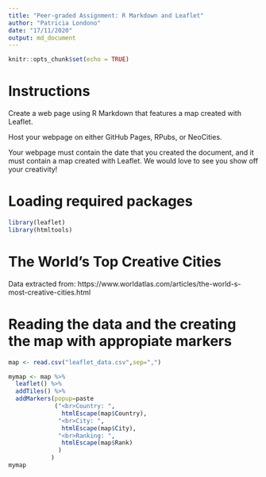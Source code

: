 ---
title: "Peer-graded Assignment: R Markdown and Leaflet"
author: "Patricia Londono"
date: "17/11/2020"
output: md_document
---

```{r setup, include=FALSE}
knitr::opts_chunk$set(echo = TRUE)
```

# Instructions
Create a web page using R Markdown that features a map created with Leaflet.

Host your webpage on either GitHub Pages, RPubs, or NeoCities.

Your webpage must contain the date that you created the document, and it must contain a map created with Leaflet. We would love to see you show off your creativity!



# Loading required packages
```{r}
library(leaflet)
library(htmltools)
```

# The World's Top Creative Cities
Data extracted from: https://www.worldatlas.com/articles/the-world-s-most-creative-cities.html 


# Reading the data and the creating the map with appropiate markers
```{r}
map <- read.csv("leaflet_data.csv",sep=",")

mymap <- map %>%
  leaflet() %>%
  addTiles() %>%
  addMarkers(popup=paste
             ("<br>Country: ", 
               htmlEscape(map$Country), 
              "<br>City: ", 
               htmlEscape(map$City), 
              "<br>Ranking: ",
               htmlEscape(map$Rank)
              ) 
            )
mymap
```



```{r}

```
